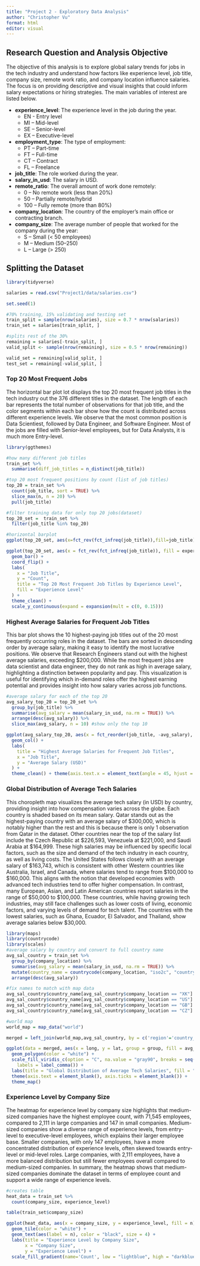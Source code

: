 ```yaml
---
title: "Project 2 - Exploratory Data Analysis"
author: "Christopher Vu"
format: html
editor: visual
---
```


## Research Question and Analysis Objective

The objective of this analysis is to explore global salary trends for jobs in the tech industry and understand how factors like experience level, job title, company size, remote work ratio, and company location influence salaries. The focus is on providing descriptive and visual insights that could inform salary expectations or hiring strategies. The main variables of interest are listed below.

-   **experience_level**: The experience level in the job during the year.
    -   EN - Entry level
    -   MI – Mid-level
    -   SE – Senior-level
    -   EX – Executive-level
-   **employment_type**: The type of employment:
    -   PT – Part-time
    -   FT – Full-time
    -   CT – Contract
    -   FL – Freelance
-   **job_title**: The role worked during the year.
-   **salary_in_usd**: The salary in USD.
-   **remote_ratio**: The overall amount of work done remotely:
    -   0 – No remote work (less than 20%)
    -   50 – Partially remote/hybrid
    -   100 – Fully remote (more than 80%)
-   **company_location**: The country of the employer’s main office or contracting branch.
-   **company_size**: The average number of people that worked for the company during the year:
    -   S – Small (\< 50 employees)
    -   M – Medium (50–250)
    -   L – Large (\> 250)

## Splitting the Dataset

```r
library(tidyverse)

salaries = read.csv("Project1/data/salaries.csv")

set.seed(1)

#70% training, 15% validating and testing set
train_split = sample(nrow(salaries), size = 0.7 * nrow(salaries))
train_set = salaries[train_split, ]

#splits rest of the 30%
remaining = salaries[-train_split, ] 
valid_split <- sample(nrow(remaining), size = 0.5 * nrow(remaining))

valid_set = remaining[valid_split, ]
test_set = remaining[-valid_split, ]
```

### Top 20 Most Frequent Jobs

The horizontal bar plot lot displays the top 20 most frequent job titles in the tech industry out the 376 different titles in the dataset. The length of each bar represents the total number of observations for that job title, and the color segments within each bar show how the count is distributed across different experience levels. We observe that the most common position is Data Scientiest, followed by Data Engineer, and Software Engineer. Most of the jobs are filled with Senior-level employees, but for Data Analysts, it is much more Entry-level.

```r
library(ggthemes)

#how many different job titles
train_set %>%
  summarise(diff_job_titles = n_distinct(job_title))

#top 20 most frequent positions by count (list of job titles)
top_20 = train_set %>%
  count(job_title, sort = TRUE) %>%
  slice_max(n, n = 20) %>%
  pull(job_title) 

#filter training data for only top 20 jobs(dataset)
top_20_set =  train_set %>% 
  filter(job_title %in% top_20)

#horizontal barplot
ggplot(top_20_set, aes(x=fct_rev(fct_infreq(job_title)),fill=job_title)) + geom_bar() + geom_text(stat = "count", aes(label = ..count..), hjust = -0.2, size = 2.8)+ coord_flip() + labs(x = "Job Title", y = "Count", title = "Top 20 Most Frequent Job Titles") + theme_clean()+theme(legend.position = "none") + scale_y_continuous(expand = expansion(mult = c(0, 0.15)))

ggplot(top_20_set, aes(x = fct_rev(fct_infreq(job_title)), fill = experience_level)) + 
  geom_bar() + 
  coord_flip() + 
  labs(
    x = "Job Title",
    y = "Count",
    title = "Top 20 Most Frequent Job Titles by Experience Level",
    fill = "Experience Level"
  ) + 
  theme_clean() +
  scale_y_continuous(expand = expansion(mult = c(0, 0.15)))


```

### Highest Average Salaries for Frequent Job Titles

This bar plot shows the 10 highest-paying job titles out of the 20 most frequently occurring roles in the dataset. The bars are sorted in descending order by average salary, making it easy to identify the most lucrative positions. We observe that Research Engineers stand out with the highest average salaries, exceeding \$200,000. While the most frequent jobs are data scientist and data engineer, they do not rank as high in average salary, highlighting a distinction between popularity and pay. This visualization is useful for identifying which in-demand roles offer the highest earning potential and provides insight into how salary varies across job functions.

```r
#average salary for each of the top 20
avg_salary_top_20 = top_20_set %>%
  group_by(job_title) %>%
  summarise(avg_salary = mean(salary_in_usd, na.rm = TRUE)) %>%
  arrange(desc(avg_salary)) %>%
  slice_max(avg_salary, n = 10) #show only the top 10

ggplot(avg_salary_top_20, aes(x = fct_reorder(job_title, -avg_salary), y = avg_salary, fill = job_title)) + 
  geom_col() + 
  labs(
    title = "Highest Average Salaries for Frequent Job Titles",
    x = "Job Title",
    y = "Average Salary (USD)"
  ) +
  theme_clean() + theme(axis.text.x = element_text(angle = 45, hjust = 1),legend.position = "none")

```

### Global Distribution of Average Tech Salaries

This choropleth map visualizes the average tech salary (in USD) by country, providing insight into how compensation varies across the globe. Each country is shaded based on its mean salary. Qatar stands out as the highest-paying country with an average salary of \$300,000, which is notably higher than the rest and this is because there is only 1 observation from Qatar in the dataset. Other countries near the top of the salary list include the Czech Republic at \$226,593, Venezuela at \$221,000, and Saudi Arabia at \$164,999. These high salaries may be influenced by specific local factors, such as the size and demand of the tech industry in each country, as well as living costs. The United States follows closely with an average salary of \$163,743, which is consistent with other Western countries like Australia, Israel, and Canada, where salaries tend to range from \$100,000 to \$160,000. This aligns with the notion that developed economies with advanced tech industries tend to offer higher compensation. In contrast, many European, Asian, and Latin American countries report salaries in the range of \$50,000 to \$100,000. These countries, while having growing tech industries, may still face challenges such as lower costs of living, economic factors, and varying levels of demand for tech talent. The countries with the lowest salaries, such as Ghana, Ecuador, El Salvador, and Thailand, show average salaries below \$30,000.

```r
library(maps)
library(countrycode)
library(scales)
#average salary by country and convert to full country name
avg_sal_country = train_set %>%
  group_by(company_location) %>%
  summarise(avg_salary = mean(salary_in_usd, na.rm = TRUE)) %>%
  mutate(country_name = countrycode(company_location, "iso2c", "country.name")) %>%
  arrange(desc(avg_salary))

#fix names to match with map data
avg_sal_country$country_name[avg_sal_country$company_location == "XK"] <- "Kosovo"
avg_sal_country$country_name[avg_sal_country$company_location == "US"] <- "USA"
avg_sal_country$country_name[avg_sal_country$company_location == "GB"] <- "UK"
avg_sal_country$country_name[avg_sal_country$company_location == "CZ"] <- "Czech Republic"

#world map
world_map = map_data("world")

merged = left_join(world_map,avg_sal_country, by = c('region'='country_name'))

ggplot(data = merged, aes(x = long, y = lat, group = group, fill = avg_salary)) +
  geom_polygon(color = "white") +
  scale_fill_viridis_c(option = "C", na.value = "gray90", breaks = seq(50000, 300000, by = 50000),  # Adjust min, max, and step
    labels = label_comma()) +
  labs(title = "Global Distribution of Average Tech Salaries", fill = "Avg Salary (USD)") +
  theme(axis.text = element_blank(), axis.ticks = element_blank()) + 
  theme_map()
```

### Experience Level by Company Size

The heatmap for experience level by company size highlights that medium-sized companies have the highest employee count, with 71,545 employees, compared to 2,111 in large companies and 147 in small companies. Medium-sized companies show a diverse range of experience levels, from entry-level to executive-level employees, which explains their larger employee base. Smaller companies, with only 147 employees, have a more concentrated distribution of experience levels, often skewed towards entry-level or mid-level roles. Large companies, with 2,111 employees, have a more balanced distribution but still fewer employees overall compared to medium-sized companies. In summary, the heatmap shows that medium-sized companies dominate the dataset in terms of employee count and support a wide range of experience levels.

```r
#creates table
heat_data = train_set %>%
  count(company_size, experience_level)

table(train_set$company_size)

ggplot(heat_data, aes(x = company_size, y = experience_level, fill = n)) +
  geom_tile(color = "white") +
  geom_text(aes(label = n), color = "black", size = 4) +
  labs(title = "Experience Level by Company Size",
       x = "Company Size",
       y = "Experience Level") +
  scale_fill_gradient(name='Count', low = "lightblue", high = "darkblue")+theme_pander()



```

